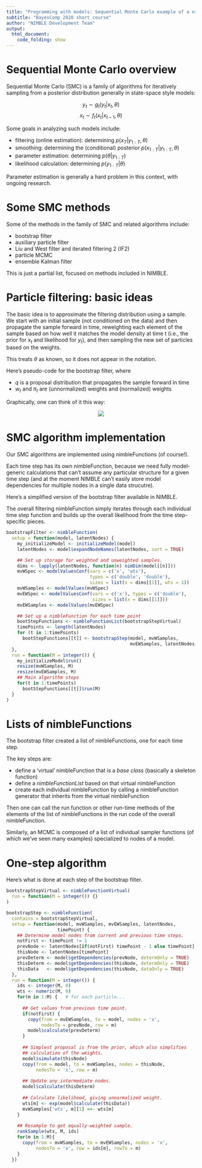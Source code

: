 ```yaml
---
title: "Programming with models: Sequential Monte Carlo example of a nimbleFunction"
subtitle: "BayesComp 2020 short course"
author: "NIMBLE Development Team"
output:
  html_document:
    code_folding: show
---
```


# Sequential Monte Carlo overview


Sequential Monte Carlo (SMC) is a family of algorithms for iteratively sampling from a posterior distribution generally in state-space style models:

$$ y_t \sim g_t(y_t | x_t, \theta)$$
$$ x_t \sim f_t(x_t | x_{t-1}, \theta) $$ 

Some goals in analyzing such models include:

 - filtering (online estimation): determining $p(x_T | y_{1:T}, \theta)$
 - smoothing: determining the (conditional) posterior $p(x_{1:T} | y_{1:T}, \theta)$
 - parameter estimation: determining $p(\theta | y_{1:T})$ 
 - likelihood calculation: determining $p(y_{1:T} | \theta)$

Parameter estimation is generally a hard problem in this context, with ongoing research.

# Some SMC methods

Some of the methods in the family of SMC and related algorithms include:

 - bootstrap filter
 - auxiliary particle filter
 - Liu and West filter and iterated filtering 2 (IF2)
 - particle MCMC
 - ensemble Kalman filter

This is just a partial list, focused on methods included in NIMBLE.

# Particle filtering: basic ideas

The basic idea is to approximate the filtering distribution using a sample. We start with an initial sample (not conditioned on the data) and then propagate the sample forward in time, reweighting each element of the sample based on how well it matches the model density at time t (i.e., the prior for $x_t$ and likelihood for $y_t$), and then sampling the new set of particles based on the weights. 

This treats $\theta$ as known, so it does not appear in the notation.

Here's pseudo-code for the bootstrap filter, where

   - $q$ is a proposal distribution that propagates the sample forward in time
   - $w_t$ and $\pi_t$ are (unnormalized) weights and (normalized) weights

Graphically, one can think of it this way:

<center><img src="pf.png"></center>

# SMC algorithm implementation

Our SMC algorithms are implemented using nimbleFunctions (of course!).

Each time step has its own nimbleFunction, because we need fully model-generic calculations that can't assume any particular structure for a given time step (and at the moment NIMBLE can't easily store model dependencies for multiple nodes in a single data strucutre).

Here's a simplified version of the bootstrap filter available in NIMBLE.

The overall filtering nimbleFunction simply iterates through each individual time step function and builds up the overall likelihood from the time step-specific pieces.

```r
bootstrapFilter <- nimbleFunction(
  setup = function(model, latentNodes) {
    my_initializeModel <- initializeModel(model)
    latentNodes <- model$expandNodeNames(latentNodes, sort = TRUE)

    ## Set up storage for weighted and unweighted samples.
    dims <- lapply(latentNodes, function(n) nimDim(model[[n]]))
    mvWSpec <- modelValuesConf(vars = c('x', 'wts'),
                               types = c('double', 'double'),
                               sizes = list(x = dims[[1]], wts = 1))
    mvWSamples <- modelValues(mvWSpec)
    mvEWSpec <- modelValuesConf(vars = c('x'), types = c('double'),
                                sizes = list(x = dims[[1]]))
    mvEWSamples <- modelValues(mvEWSpec)

    ## Set up a nimbleFunction for each time point
    bootStepFunctions <- nimbleFunctionList(bootstrapStepVirtual)
    timePoints <- length(latentNodes)
    for (t in 1:timePoints)
      bootStepFunctions[[t]] <- bootstrapStep(model, mvWSamples,
                                              mvEWSamples, latentNodes, t)
  },
  run = function(M = integer()) {
    my_initializeModel$run()
    resize(mvWSamples, M)
    resize(mvEWSamples, M)
    ## Main algorithm steps
    for(t in 1:timePoints)
      bootStepFunctions[[t]]$run(M)
  }
)

```
# Lists of nimbleFunctions

The bootstrap filter created a list of nimbleFunctions, one for each time step. 

The key steps are:

   - define a 'virtual' nimbleFunction that is a *base class* (basically a skeleton function)
   - define a *nimbleFunctionList* based on that virtual nimbleFunction
   - create each individual nimbleFunction by calling a nimbleFunction generator that inherits from the virtual nimbleFunction

Then one can call the run function or other run-time methods of the elements of the list of nimbleFunctions in the run code of the overall nimbleFunction.

Similarly, an MCMC is composed of a list of individual sampler functions (of which we've seen many examples) specialized to nodes of a model.

# One-step algorithm

Here's what is done at each step of the bootstrap filter.

```r
bootstrapStepVirtual <- nimbleFunctionVirtual(
  run = function(M = integer()) {}
)

bootstrapStep <- nimbleFunction(
  contains = bootstrapStepVirtual,
  setup = function(model, mvWSamples, mvEWSamples, latentNodes,
                   timePoint) {
    ## Determine model nodes from current and previous time steps.
    notFirst <- timePoint != 1
    prevNode <- latentNodes[if(notFirst) timePoint - 1 else timePoint]
    thisNode <- latentNodes[timePoint]
    prevDeterm <- model$getDependencies(prevNode, determOnly = TRUE)
    thisDeterm <- model$getDependencies(thisNode, determOnly = TRUE)
    thisData   <- model$getDependencies(thisNode, dataOnly = TRUE)
  },
  run = function(M = integer()) {
    ids <- integer(M, 0)
    wts <- numeric(M, 0)
    for(m in 1:M) {   # for each particle...
    
      ## Get values from previous time point.
      if(notFirst) {
        copy(from = mvEWSamples, to = model, nodes = 'x',
             nodesTo = prevNode, row = m)
        model$calculate(prevDeterm)
      }
      
      ## Simplest proposal is from the prior, which also simplifies
      ## calculation of the weights.
      model$simulate(thisNode)
      copy(from = model, to = mvWSamples, nodes = thisNode,
           nodesTo = 'x', row = m)
           
      ## Update any intermediate nodes.
      model$calculate(thisDeterm)
      
      ## Calculate likelihood, giving unnormalized weight.
      wts[m] <- exp(model$calculate(thisData))
      mvWSamples['wts', m][1] <<- wts[m]
    }
    
    ## Resample to get equally-weighted sample.
    rankSample(wts, M, ids)
    for(m in 1:M){
      copy(from = mvWSamples, to = mvEWSamples, nodes = 'x',
           nodesTo = 'x', row = ids[m], rowTo = m)
    }
  })
```
